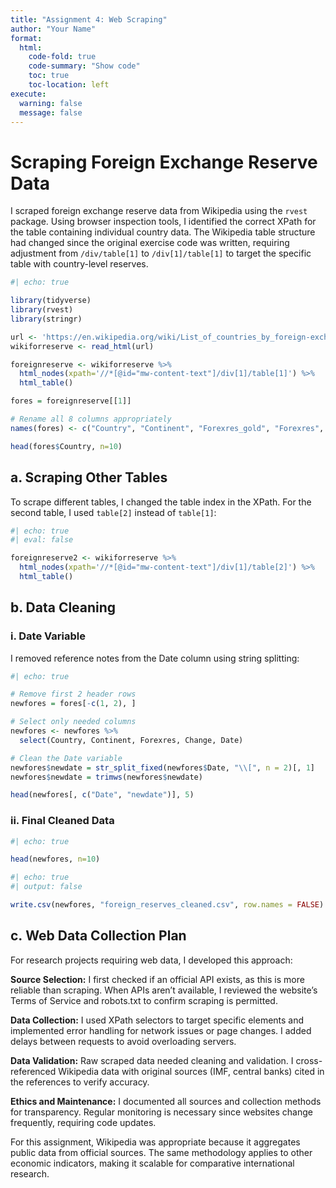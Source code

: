 ```yaml
---
title: "Assignment 4: Web Scraping"
author: "Your Name"
format: 
  html:
    code-fold: true
    code-summary: "Show code"
    toc: true
    toc-location: left
execute:
  warning: false
  message: false
---
```


# Scraping Foreign Exchange Reserve Data

I scraped foreign exchange reserve data from Wikipedia using the `rvest` package. Using browser inspection tools, I identified the correct XPath for the table containing individual country data. The Wikipedia table structure had changed since the original exercise code was written, requiring adjustment from `/div/table[1]` to `/div[1]/table[1]` to target the specific table with country-level reserves.

```r
#| echo: true

library(tidyverse)
library(rvest)
library(stringr)

url <- 'https://en.wikipedia.org/wiki/List_of_countries_by_foreign-exchange_reserves'
wikiforreserve <- read_html(url)

foreignreserve <- wikiforreserve %>%
  html_nodes(xpath='//*[@id="mw-content-text"]/div[1]/table[1]') %>%
  html_table()

fores = foreignreserve[[1]]

# Rename all 8 columns appropriately
names(fores) <- c("Country", "Continent", "Forexres_gold", "Forexres", "Change_gold", "Change", "Date", "Ref")

head(fores$Country, n=10)
```

## a. Scraping Other Tables

To scrape different tables, I changed the table index in the XPath. For the second table, I used `table[2]` instead of `table[1]`:

```r
#| echo: true
#| eval: false

foreignreserve2 <- wikiforreserve %>%
  html_nodes(xpath='//*[@id="mw-content-text"]/div[1]/table[2]') %>%
  html_table()
```

## b. Data Cleaning

### i. Date Variable

I removed reference notes from the Date column using string splitting:

```r
#| echo: true

# Remove first 2 header rows
newfores = fores[-c(1, 2), ]

# Select only needed columns
newfores <- newfores %>%
  select(Country, Continent, Forexres, Change, Date)

# Clean the Date variable
newfores$newdate = str_split_fixed(newfores$Date, "\\[", n = 2)[, 1]
newfores$newdate = trimws(newfores$newdate)

head(newfores[, c("Date", "newdate")], 5)
```

### ii. Final Cleaned Data

```r
#| echo: true

head(newfores, n=10)
```

```r
#| echo: true
#| output: false

write.csv(newfores, "foreign_reserves_cleaned.csv", row.names = FALSE)
```

## c. Web Data Collection Plan

For research projects requiring web data, I developed this approach:

**Source Selection:** I first checked if an official API exists, as this is more reliable than scraping. When APIs aren't available, I reviewed the website's Terms of Service and robots.txt to confirm scraping is permitted.

**Data Collection:** I used XPath selectors to target specific elements and implemented error handling for network issues or page changes. I added delays between requests to avoid overloading servers.

**Data Validation:** Raw scraped data needed cleaning and validation. I cross-referenced Wikipedia data with original sources (IMF, central banks) cited in the references to verify accuracy.

**Ethics and Maintenance:** I documented all sources and collection methods for transparency. Regular monitoring is necessary since websites change frequently, requiring code updates.

For this assignment, Wikipedia was appropriate because it aggregates public data from official sources. The same methodology applies to other economic indicators, making it scalable for comparative international research.
